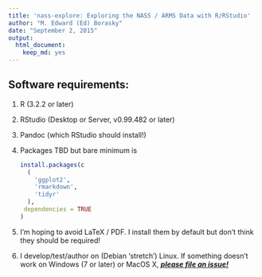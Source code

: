 ```yaml
---
title: 'nass-explore: Exploring the NASS / ARMS Data with R/RStudio'
author: "M. Edward (Ed) Borasky"
date: "September 2, 2015"
output: 
  html_document: 
    keep_md: yes
---
```


## Software requirements:
1. R (3.2.2 or later)
2. RStudio (Desktop or Server, v0.99.482 or later)
3. Pandoc (which RStudio should install!)
4. Packages TBD but bare minimum is

    ```r
    install.packages(c
      (
        'ggplot2',
        'rmarkdown',
        'tidyr'
      ),
     dependencies = TRUE
    )
    ```
5. I'm hoping to avoid LaTeX / PDF. I install them by default but don't think they should be required!
6. I develop/test/author on (Debian 'stretch') Linux. If something doesn't work on Windows (7 or later) or MacOS X, [***please file an issue!***](https://github.com/hackoregon/nass-explore/issues/new)
